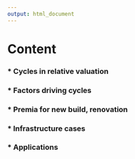 ```yaml
---
output: html_document
---
```


# Content

### * Cycles in relative valuation
### * Factors driving cycles
### * Premia for new build, renovation
### * Infrastructure cases
### * Applications
